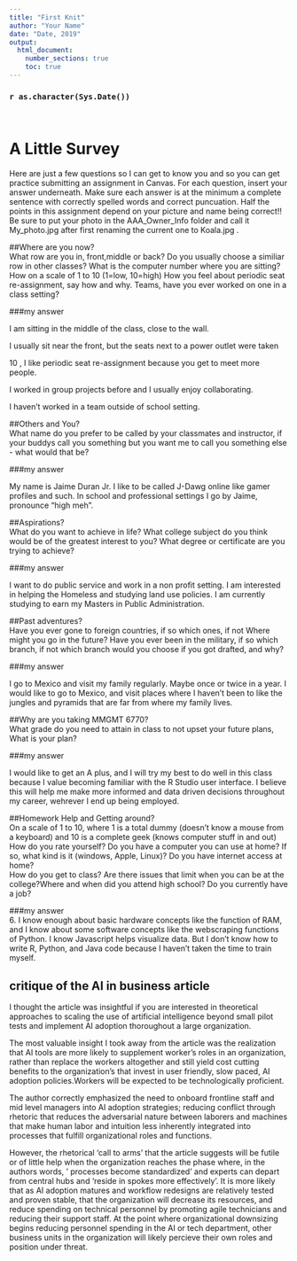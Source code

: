 ---
title: "First Knit"
author: "Your Name"
date: "Date, 2019"
output: 
  html_document:
    number_sections: true
    toc: true
---

### `r as.character(Sys.Date())`

```

```

```
```

# A Little Survey

Here are just a few questions so I can get to know you and so you can get practice submitting an assignment in Canvas.  For each question, insert your answer underneath. Make sure each answer is at the minimum a complete sentence with correctly spelled words and correct puncuation. Half the points in this assignment depend on your picture and name being correct!!  Be sure to put your photo in the AAA_Owner_Info folder and call it My_photo.jpg after first renaming the current one to Koala.jpg . 

##Where are you now?  
What row are you in, front,middle or back?  Do you usually choose a similiar row in other classes? What is the computer number where you are sitting?  How on a scale of 1 to 10 (1=low, 10=high) How you feel about periodic seat re-assignment, say how and why. Teams, have you ever worked on one in a class setting?  

###my answer     
  
  I am sitting in the middle of the class, close to the wall.
  
  I usually sit near the front, but the seats next to a power outlet were taken
  
  10 , I like periodic seat re-assignment because you get to meet more people.
  
  I worked in group projects before and I usually enjoy collaborating. 
  
  I haven't worked in a team outside of school setting.


##Others and You?   
What name do you prefer to be called by your classmates and instructor, if your buddys call you something but you want me to call you something else - what would that be? 

###my answer     
  
  My name is Jaime Duran Jr.  I like to be called J-Dawg online like gamer profiles and such. In school and professional settings I go by Jaime, pronounce "high meh".
 




##Aspirations?   
What do you want to achieve in life?  What college subject do you think would be of the greatest interest to you? What degree or certificate are you trying to achieve?

###my answer     
  
   
 I want to do public service and work in a non profit setting. I am interested in helping the Homeless and studying land use policies. I am currently studying to earn my Masters in Public Administration. 




##Past adventures?  
Have you ever gone to foreign countries, if so which ones, if not Where might you go in the future?  Have you ever been in the military, if so which branch, if not which branch would you choose if you got drafted, and why?

###my answer     
  
   I go to Mexico and visit my family regularly. Maybe once or twice in a year. I would like to go to Mexico, and visit places where I haven't been to like the jungles and pyramids that are far from where my family lives. 
  




##Why are you taking MMGMT 6770?  
What grade do you need to attain in class to not upset your future plans, What is your plan?
 

###my answer     
  
   I would like to get an A plus, and I will try my best to do well in this class because I value becoming familiar with the R Studio user interface. I believe this will help me make more informed and data driven decisions throughout my career, wehrever I end up being employed. 
 





##Homework Help and Getting around?  
On a scale of 1 to 10, where 1 is a total dummy (doesn't know a mouse from a keyboard) and 10 is a complete geek (knows computer stuff in and out) How do you rate yourself?  Do you have a computer you can use at home? If so, what kind is it (windows, Apple, Linux)? Do you have internet access at home?  
How do you get to class? Are there issues that limit when you can be at the college?Where and when did you attend high school?  Do you currently have a job?

###my answer   
   6. 
   I know enough about basic hardware concepts like the function of RAM, and I know about some software concepts like the webscraping functions of Python. I know Javascript helps visualize data. But I don't know how to write R, Python, and Java code because I haven't taken the time to train myself. 
   
## critique of the AI in business article 

I thought the article was insightful if you are interested in theoretical approaches to scaling the use of artificial intelligence beyond small pilot tests and implement AI adoption thoroughout a large organization. 

The most valuable insight I took away from the article was the realization that AI tools are more likely to supplement worker's roles in an organization, rather than replace the workers altogether and still yield cost cutting benefits to the organization's that invest in user friendly, slow paced, AI adoption policies.Workers will be expected to be technologically proficient. 

The author correctly emphasized the need to onboard frontline staff and mid level managers into AI adoption strategies; reducing conflict through rhetoric that reduces the adversarial nature between laborers and machines that make human labor and intuition less inherently integrated into processes that fulfill organizational roles and functions. 

However, the rhetorical 'call to arms' that the article suggests will be futile or of little help when the organization reaches the phase where, in the authors words, ' processes become standardized' and experts can depart from central hubs and 'reside in spokes more effectively'. It is more likely that as AI adoption matures and workflow redesigns are relatively tested and proven stable, that the organization will decrease its resources, and reduce spending on technical personnel by promoting agile technicians and reducing their support staff. At the point where organizational downsizing begins reducing personnel spending in the AI or tech department, other business units in the organization will likely percieve their own roles and position under threat. 



